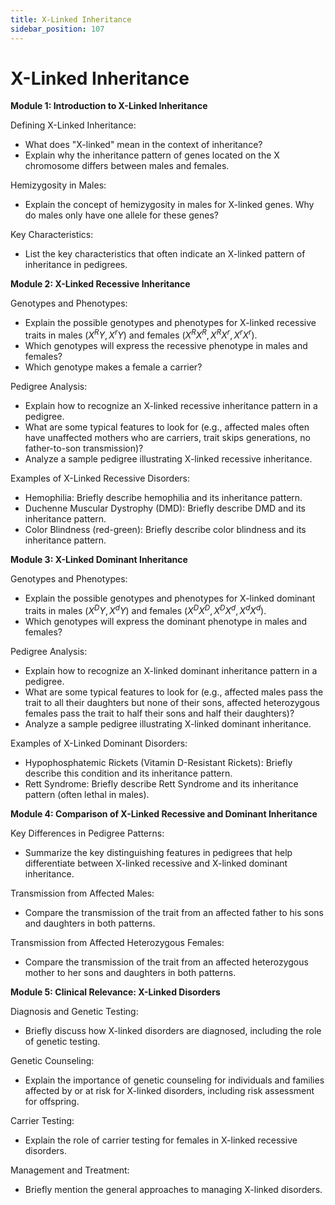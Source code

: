 ```yaml
---
title: X-Linked Inheritance
sidebar_position: 107
---
```


# X-Linked Inheritance

**Module 1: Introduction to X-Linked Inheritance**

Defining X-Linked Inheritance:
* What does "X-linked" mean in the context of inheritance?
* Explain why the inheritance pattern of genes located on the X chromosome differs between males and females.

Hemizygosity in Males:
* Explain the concept of hemizygosity in males for X-linked genes. Why do males only have one allele for these genes?

Key Characteristics:
* List the key characteristics that often indicate an X-linked pattern of inheritance in pedigrees.

**Module 2: X-Linked Recessive Inheritance**

Genotypes and Phenotypes:
* Explain the possible genotypes and phenotypes for X-linked recessive traits in males ($X^RY, X^rY$) and females ($X^RX^R, X^RX^r, X^rX^r$).
* Which genotypes will express the recessive phenotype in males and females?
* Which genotype makes a female a carrier?

Pedigree Analysis:
* Explain how to recognize an X-linked recessive inheritance pattern in a pedigree.
* What are some typical features to look for (e.g., affected males often have unaffected mothers who are carriers, trait skips generations, no father-to-son transmission)?
* Analyze a sample pedigree illustrating X-linked recessive inheritance.

Examples of X-Linked Recessive Disorders:
* Hemophilia: Briefly describe hemophilia and its inheritance pattern.
* Duchenne Muscular Dystrophy (DMD): Briefly describe DMD and its inheritance pattern.
* Color Blindness (red-green): Briefly describe color blindness and its inheritance pattern.

**Module 3: X-Linked Dominant Inheritance**

Genotypes and Phenotypes:
* Explain the possible genotypes and phenotypes for X-linked dominant traits in males ($X^DY, X^dY$) and females ($X^DX^D, X^DX^d, X^dX^d$).
* Which genotypes will express the dominant phenotype in males and females?

Pedigree Analysis:
* Explain how to recognize an X-linked dominant inheritance pattern in a pedigree.
* What are some typical features to look for (e.g., affected males pass the trait to all their daughters but none of their sons, affected heterozygous females pass the trait to half their sons and half their daughters)?
* Analyze a sample pedigree illustrating X-linked dominant inheritance.

Examples of X-Linked Dominant Disorders:
* Hypophosphatemic Rickets (Vitamin D-Resistant Rickets): Briefly describe this condition and its inheritance pattern.
* Rett Syndrome: Briefly describe Rett Syndrome and its inheritance pattern (often lethal in males).

**Module 4: Comparison of X-Linked Recessive and Dominant Inheritance**

Key Differences in Pedigree Patterns:
* Summarize the key distinguishing features in pedigrees that help differentiate between X-linked recessive and X-linked dominant inheritance.

Transmission from Affected Males:
* Compare the transmission of the trait from an affected father to his sons and daughters in both patterns.

Transmission from Affected Heterozygous Females:
* Compare the transmission of the trait from an affected heterozygous mother to her sons and daughters in both patterns.

**Module 5: Clinical Relevance: X-Linked Disorders**

Diagnosis and Genetic Testing:
* Briefly discuss how X-linked disorders are diagnosed, including the role of genetic testing.

Genetic Counseling:
* Explain the importance of genetic counseling for individuals and families affected by or at risk for X-linked disorders, including risk assessment for offspring.

Carrier Testing:
* Explain the role of carrier testing for females in X-linked recessive disorders.

Management and Treatment:
* Briefly mention the general approaches to managing X-linked disorders.